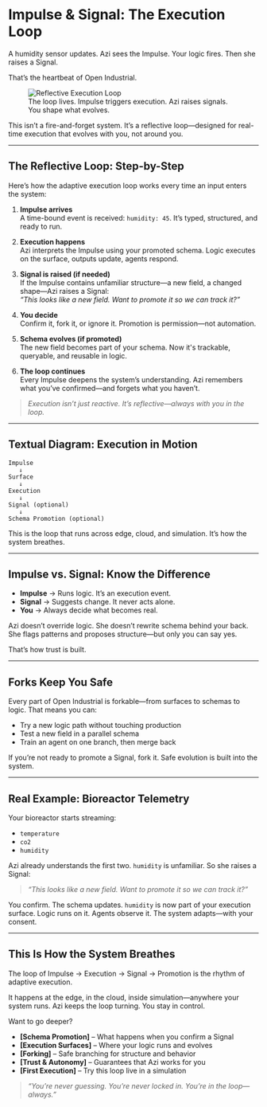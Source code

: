 # Impulse & Signal: The Execution Loop

A humidity sensor updates. Azi sees the Impulse. Your logic fires. Then she raises a Signal.

That’s the heartbeat of Open Industrial.

<figure class="my-10 flex flex-col items-center text-center max-w-4xl mx-auto">
  <img 
    src="/assets/Reflective-Execution-Loop.png" 
    data-eac-bypass-base
    alt="Reflective Execution Loop"
    class="rounded-2xl shadow-xl ring-1 ring-cyan-400/30 max-w-full"
  />
  <figcaption class="mt-4 text-sm text-cyan-300 tracking-wide uppercase">
    The loop lives. Impulse triggers execution. Azi raises signals. You shape what evolves.
  </figcaption>
</figure>

This isn’t a fire-and-forget system. It’s a reflective loop—designed for real-time execution that evolves with you, not around you.

---

## The Reflective Loop: Step-by-Step

Here’s how the adaptive execution loop works every time an input enters the system:

1. **Impulse arrives**  
   A time-bound event is received: `humidity: 45`. It’s typed, structured, and ready to run.

2. **Execution happens**  
   Azi interprets the Impulse using your promoted schema. Logic executes on the surface, outputs update, agents respond.

3. **Signal is raised (if needed)**  
   If the Impulse contains unfamiliar structure—a new field, a changed shape—Azi raises a Signal:  
   _“This looks like a new field. Want to promote it so we can track it?”_

4. **You decide**  
   Confirm it, fork it, or ignore it. Promotion is permission—not automation.

5. **Schema evolves (if promoted)**  
   The new field becomes part of your schema. Now it's trackable, queryable, and reusable in logic.

6. **The loop continues**  
   Every Impulse deepens the system’s understanding. Azi remembers what you’ve confirmed—and forgets what you haven’t.

> _Execution isn’t just reactive. It’s reflective—always with you in the loop._

---

## Textual Diagram: Execution in Motion

```
Impulse
   ↓
Surface
   ↓
Execution
   ↓
Signal (optional)
   ↓
Schema Promotion (optional)
```

This is the loop that runs across edge, cloud, and simulation.
It’s how the system breathes.

---

## Impulse vs. Signal: Know the Difference

- **Impulse** → Runs logic. It’s an execution event.
- **Signal** → Suggests change. It never acts alone.
- **You** → Always decide what becomes real.

Azi doesn’t override logic. She doesn’t rewrite schema behind your back. She flags patterns and proposes structure—but only you can say yes.

That’s how trust is built.

---

## Forks Keep You Safe

Every part of Open Industrial is forkable—from surfaces to schemas to logic. That means you can:

- Try a new logic path without touching production
- Test a new field in a parallel schema
- Train an agent on one branch, then merge back

If you’re not ready to promote a Signal, fork it. Safe evolution is built into the system.

---

## Real Example: Bioreactor Telemetry

Your bioreactor starts streaming:

- `temperature`
- `co2`
- `humidity`

Azi already understands the first two. `humidity` is unfamiliar. So she raises a Signal:

> _“This looks like a new field. Want to promote it so we can track it?”_

You confirm. The schema updates. `humidity` is now part of your execution surface. Logic runs on it. Agents observe it. The system adapts—with your consent.

---

## This Is How the System Breathes

The loop of Impulse → Execution → Signal → Promotion is the rhythm of adaptive execution.

It happens at the edge, in the cloud, inside simulation—anywhere your system runs. Azi keeps the loop turning. You stay in control.

Want to go deeper?
- **[Schema Promotion]** – What happens when you confirm a Signal
- **[Execution Surfaces]** – Where your logic runs and evolves
- **[Forking]** – Safe branching for structure and behavior
- **[Trust & Autonomy]** – Guarantees that Azi works for you
- **[First Execution]** – Try this loop live in a simulation

> _“You’re never guessing. You’re never locked in. You’re in the loop—always.”_

